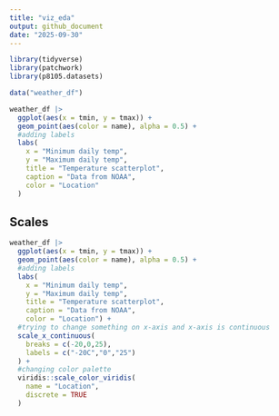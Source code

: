 ```yaml
---
title: "viz_eda"
output: github_document
date: "2025-09-30"
---
```


```r
library(tidyverse)
library(patchwork)
library(p8105.datasets)
```

```r
data("weather_df")
```

```r
weather_df |> 
  ggplot(aes(x = tmin, y = tmax)) +
  geom_point(aes(color = name), alpha = 0.5) +
  #adding labels
  labs(
    x = "Minimum daily temp",
    y = "Maximum daily temp",
    title = "Temperature scatterplot",
    caption = "Data from NOAA",
    color = "Location"
  )
```



## Scales
```r
weather_df |> 
  ggplot(aes(x = tmin, y = tmax)) +
  geom_point(aes(color = name), alpha = 0.5) +
  #adding labels
  labs(
    x = "Minimum daily temp",
    y = "Maximum daily temp",
    title = "Temperature scatterplot",
    caption = "Data from NOAA",
    color = "Location") +
  #trying to change something on x-axis and x-axis is continuous
  scale_x_continuous(
    breaks = c(-20,0,25),
    labels = c("-20C","0","25")
  ) +
  #changing color palette
  viridis::scale_color_viridis(
    name = "Location", 
    discrete = TRUE
  )
```








